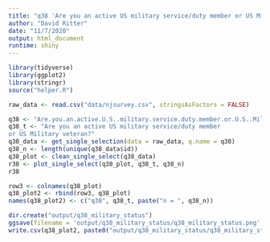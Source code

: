 ```yaml
---
title: "q38 'Are you an active US military service/duty member or US Military veteran?"
author: "David Ritter"
date: "11/7/2020"
output: html_document
runtime: shiny
---
```


```r
library(tidyverse)
library(ggplot2)
library(stringr)
source("helper.R")
```

```r
raw_data <- read.csv("data/njsurvey.csv", stringsAsFactors = FALSE)
```

```r
q38 <- "Are.you.an.active.U.S..military.service.duty.member.or.U.S..Military.veteran."
q38_t <- "Are you an active US military service/duty member
or US Military veteran?"
q38_data <- get_single_selection(data = raw_data, q.name = q38)
q38_n <- length(unique(q38_data$id))
q38_plot <- clean_single_select(q38_data)
r38 <- plot_single_select(q38_plot, q38_t, q38_n)
r38
```

```r
row3 <- colnames(q38_plot)
q38_plot2 <- rbind(row3, q38_plot)
names(q38_plot2) <- c("q38", q38_t, paste("n = ", q38_n))
```

```r
dir.create("output/q38_military_status")
ggsave(filename = 'output/q38_military_status/q38_military_status.png', plot = r38, device = 'png')
write.csv(q38_plot2, paste0("output/q38_military_status/q38_military_status_", q38_n,".csv"), row.names=F)
```
